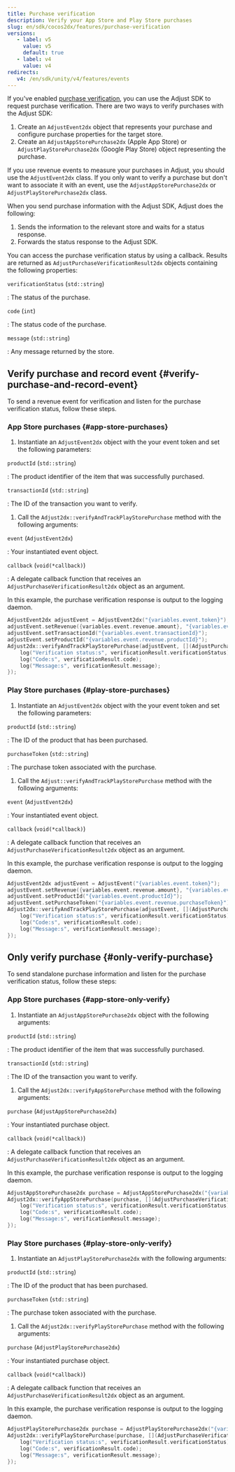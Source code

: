 ```yaml
---
title: Purchase verification
description: Verify your App Store and Play Store purchases
slug: en/sdk/cocos2dx/features/purchase-verification
versions:
   - label: v5
     value: v5
     default: true
   - label: v4
     value: v4
redirects:
   v4: /en/sdk/unity/v4/features/events
---
```


If you've enabled [purchase verification](https://help.adjust.com/en/article/purchase-verification), you can use the Adjust SDK to request purchase verification. There are two ways to verify purchases with the Adjust SDK:

1. Create an `AdjustEvent2dx` object that represents your purchase and configure purchase properties for the target store.
1. Create an `AdjustAppStorePurchase2dx` (Apple App Store) or `AdjustPlayStorePurchase2dx` (Google Play Store) object representing the purchase.

<Callout type="tip">

If you use revenue events to measure your purchases in Adjust, you should use the `AdjustEvent2dx` class. If you only want to verify a purchase but don't want to associate it with an event, use the `AdjustAppStorePurchase2dx` or `AdjustPlayStorePurchase2dx` class.

</Callout>

When you send purchase information with the Adjust SDK, Adjust does the following:

1. Sends the information to the relevant store and waits for a status response.
1. Forwards the status response to the Adjust SDK.

You can access the purchase verification status by using a callback. Results are returned as `AdjustPurchaseVerificationResult2dx` objects containing the following properties:

<DefList>

`verificationStatus` (`std::string`)

: The status of the purchase.

`code` (`int`)

: The status code of the purchase.

`message` (`std::string`)

: Any message returned by the store.

</DefList>

## Verify purchase and record event {#verify-purchase-and-record-event}

To send a revenue event for verification and listen for the purchase verification status, follow these steps.

### App Store purchases {#app-store-purchases}

1. Instantiate an `AdjustEvent2dx` object with the your event token and set the following parameters:

<DefList>

`productId` (`std::string`)

: The product identifier of the item that was successfully purchased.

`transactionId` (`std::string`)

: The ID of the transaction you want to verify.

</DefList>

1. Call the `Adjust2dx::verifyAndTrackPlayStorePurchase` method with the following arguments:

<DefList>

`event` (`AdjustEvent2dx`)

: Your instantiated event object.

`callback` (`void(*callback)`)

: A delegate callback function that receives an `AdjustPurchaseVerificationResult2dx` object as an argument.

</DefList>

In this example, the purchase verification response is output to the logging daemon.

```cpp
AdjustEvent2dx adjustEvent = AdjustEvent2dx("{variables.event.token}");
adjustEvent.setRevenue({variables.event.revenue.amount}, "{variables.event.revenue.currency}");
adjustEvent.setTransactionId("{variables.event.transactionId}");
adjustEvent.setProductId("{variables.event.revenue.productId}");
Adjust2dx::verifyAndTrackPlayStorePurchase(adjustEvent, [](AdjustPurchaseVerificationResult2dx verificationResult) {
    log("Verification status:s", verificationResult.verificationStatus);
    log("Code:s", verificationResult.code);
    log("Message:s", verificationResult.message);
});
```

### Play Store purchases {#play-store-purchases}

1. Instantiate an `AdjustEvent2dx` object with the your event token and set the following parameters:

<DefList>

`productId` (`std::string`)

: The ID of the product that has been purchased.

`purchaseToken` (`std::string`)

: The purchase token associated with the purchase.

</DefList>

1. Call the `Adjust::verifyAndTrackPlayStorePurchase` method with the following arguments:

<DefList>

`event` (`AdjustEvent2dx`)

: Your instantiated event object.

`callback` (`void(*callback)`)

: A delegate callback function that receives an `AdjustPurchaseVerificationResult2dx` object as an argument.

</DefList>

In this example, the purchase verification response is output to the logging daemon.

```cpp
AdjustEvent2dx adjustEvent = AdjustEvent("{variables.event.token}");
adjustEvent.setRevenue({variables.event.revenue.amount}, "{variables.event.revenue.currency}");
adjustEvent.setProductId("{variables.event.productId}");
adjustEvent.setPurchaseToken("{variables.event.revenue.purchaseToken}");
Adjust2dx::verifyAndTrackPlayStorePurchase(adjustEvent, [](AdjustPurchaseVerificationResult2dx verificationResult) {
    log("Verification status:s", verificationResult.verificationStatus);
    log("Code:s", verificationResult.code);
    log("Message:s", verificationResult.message);
});
```

## Only verify purchase {#only-verify-purchase}

To send standalone purchase information and listen for the purchase verification status, follow these steps:

### App Store purchases {#app-store-only-verify}

1. Instantiate an `AdjustAppStorePurchase2dx` object with the following arguments:

<DefList>

`productId` (`std::string`)

: The product identifier of the item that was successfully purchased.

`transactionId` (`std::string`)

: The ID of the transaction you want to verify.

</DefList>

1. Call the `Adjust2dx::verifyAppStorePurchase` method with the following arguments:

<DefList>

`purchase` (`AdjustAppStorePurchase2dx`)

: Your instantiated purchase object.

`callback` (`void(*callback)`)

: A delegate callback function that receives an `AdjustPurchaseVerificationResult2dx` object as an argument.

</DefList>

In this example, the purchase verification response is output to the logging daemon.

```cpp
AdjustAppStorePurchase2dx purchase = AdjustAppStorePurchase2dx("{variables.event.productId}", "{variables.event.transactionId}");
Adjust2dx::verifyAppStorePurchase(purchase, [](AdjustPurchaseVerificationResult2dx verificationResult) {
    log("Verification status:s", verificationResult.verificationStatus);
    log("Code:s", verificationResult.code);
    log("Message:s", verificationResult.message);
});
```

### Play Store purchases {#play-store-only-verify}

1. Instantiate an `AdjustPlayStorePurchase2dx` with the following arguments:

<DefList>

`productId` (`std::string`)

: The ID of the product that has been purchased.

`purchaseToken` (`std::string`)

: The purchase token associated with the purchase.

</DefList>

1. Call the `Adjust2dx::verifyPlayStorePurchase` method with the following arguments:

<DefList>

`purchase` (`AdjustPlayStorePurchase2dx`)

: Your instantiated purchase object.

`callback` (`void(*callback)`)

: A delegate callback function that receives an `AdjustPurchaseVerificationResult2dx` object as an argument.

</DefList>

In this example, the purchase verification response is output to the logging daemon.

```cpp
AdjustPlayStorePurchase2dx purchase = AdjustPlayStorePurchase2dx("{variables.event.productId}", "{variables.event.purchaseToken}");
Adjust2dx::verifyPlayStorePurchase(purchase, [](AdjustPurchaseVerificationResult2dx verificationResult) {
    log("Verification status:s", verificationResult.verificationStatus);
    log("Code:s", verificationResult.code);
    log("Message:s", verificationResult.message);
});
```
